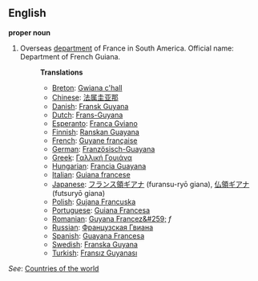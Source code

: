 ==English==

'''proper noun'''

# Overseas [[department]] of France in South America. Official name: Department of French Guiana.
#:'''Translations'''
#:*[[Breton]]: [[Gwiana c'hall]]
#:*[[Chinese]]: [[法属圭亚那]]
#:*[[Danish]]: [[Fransk Guyana]]
#:*[[Dutch]]: [[Frans-Guyana]]
#:*[[Esperanto]]: [[Franca Gviano]]
#:*[[Finnish]]: [[Ranskan Guayana]]
#:*[[French]]: [[Guyane française]]
#:*[[German]]: [[Französisch-Guayana]]
#:*[[Greek]]: [[Γαλλική Γουιάνα]]
#:*[[Hungarian]]: [[Francia Guayana]]
#:*[[Italian]]: [[Guiana francese]]
#:*[[Japanese]]: [[フランス領ギアナ]] (furansu-ryō giana), [[仏領ギアナ]] (futsuryō giana)
#:*[[Polish]]: [[Gujana Francuska]]
#:*[[Portuguese]]: [[Guiana Francesa]]
#:*[[Romanian]]: [[Guyana Francez&#259;]] ''f''
#:*[[Russian]]: [[Французская Гвиана]]
#:*[[Spanish]]: [[Guayana Francesa]]
#:*[[Swedish]]: [[Franska Guyana]]
#:*[[Turkish]]: [[Fransız Guyanası]]

''See'': [[Countries of the world]]